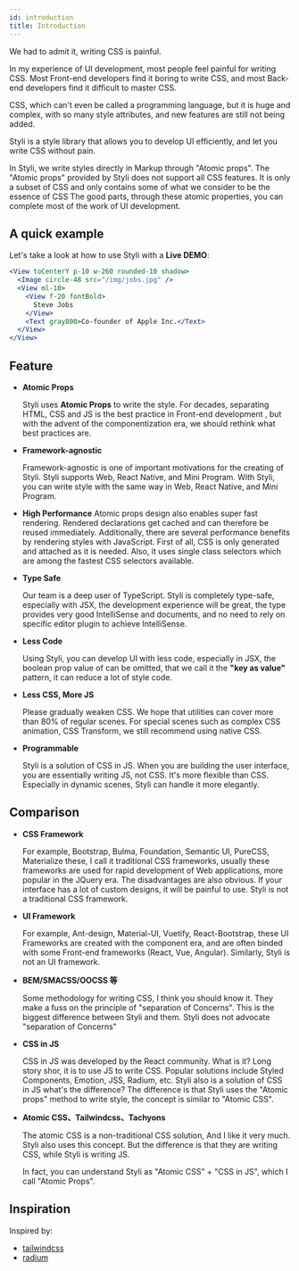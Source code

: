 ```yaml
---
id: introduction
title: Introduction
---
```


We had to admit it, writing CSS is painful.

In my experience of UI development, most people feel painful for writing CSS. Most Front-end developers find it boring to write CSS, and most Back-end developers find it difficult to master CSS.

CSS, which can't even be called a programming language, but it is huge and complex, with so many style attributes, and new features are still not being added.

Styli is a style library that allows you to develop UI efficiently, and let you write CSS without pain.

In Styli, we write styles directly in Markup through "Atomic props". The "Atomic props" provided by Styli does not support all CSS features. It is only a subset of CSS and only contains some of what we consider to be the essence of CSS The good parts, through these atomic properties, you can complete most of the work of UI development.

## A quick example

Let's take a look at how to use Styli with a **Live DEMO**:

```jsx live
<View toCenterY p-10 w-260 rounded-10 shadow>
  <Image circle-48 src="/img/jobs.jpg" />
  <View ml-10>
    <View f-20 fontBold>
      Steve Jobs
    </View>
    <Text gray800>Co-founder of Apple Inc.</Text>
  </View>
</View>
```

## Feature

- **Atomic Props**

  Styli uses **Atomic Props** to write the style. For decades, separating HTML, CSS and JS is the best practice in Front-end development , but with the advent of the componentization era, we should rethink what best practices are.

- **Framework-agnostic**

  Framework-agnostic is one of important motivations for the creating of Styli. Styli supports Web, React Native, and Mini Program. With Styli, you can write style with the same way in Web, React Native, and Mini Program.

- **High Performance**
  Atomic props design also enables super fast rendering. Rendered declarations get cached and can therefore be reused immediately. Additionally, there are several performance benefits by rendering styles with JavaScript. First of all, CSS is only generated and attached as it is needed. Also, it uses single class selectors which are among the fastest CSS selectors available.

- **Type Safe**

  Our team is a deep user of TypeScript. Styli is completely type-safe, especially with JSX, the development experience will be great, the type provides very good IntelliSense and documents, and no need to rely on specific editor plugin to achieve IntelliSense.

- **Less Code**

  Using Styli, you can develop UI with less code, especially in JSX, the boolean prop value of can be omitted, that we call it the **"key as value"** pattern, it can reduce a lot of style code.

- **Less CSS, More JS**

  Please gradually weaken CSS. We hope that utilities can cover more than 80% of regular scenes. For special scenes such as complex CSS animation, CSS Transform, we still recommend using native CSS.

- **Programmable**

  Styli is a solution of CSS in JS. When you are building the user interface, you are essentially writing JS, not CSS. It's more flexible than CSS. Especially in dynamic scenes, Styli can handle it more elegantly.

## Comparison

- **CSS Framework**

  For example, Bootstrap, Bulma, Foundation, Semantic UI, PureCSS, Materialize these, I call it traditional CSS frameworks, usually these frameworks are used for rapid development of Web applications, more popular in the JQuery era. The disadvantages are also obvious. If your interface has a lot of custom designs, it will be painful to use. Styli is not a traditional CSS framework.

- **UI Framework**

  For example, Ant-design, Material-UI, Vuetify, React-Bootstrap, these UI Frameworks are created with the component era, and are often binded with some Front-end frameworks (React, Vue, Angular). Similarly, Styli is not an UI framework.

- **BEM/SMACSS/OOCSS 等**

  Some methodology for writing CSS, I think you should know it. They make a fuss on the principle of "separation of Concerns". This is the biggest difference between Styli and them. Styli does not advocate "separation of Concerns"

- **CSS in JS**

  CSS in JS was developed by the React community. What is it? Long story shor, it is to use JS to write CSS. Popular solutions include Styled Components, Emotion, JSS, Radium, etc. Styli also is a solution of CSS in JS what's the difference? The difference is that Styli uses the "Atomic props" method to write style, the concept is similar to "Atomic CSS".

- **Atomic CSS、Tailwindcss、Tachyons**

  The atomic CSS is a non-traditional CSS solution, And I like it very much. Styli also uses this concept. But the difference is that they are writing CSS, while Styli is writing JS.

  In fact, you can understand Styli as "Atomic CSS" + "CSS in JS", which I call "Atomic Props".

## Inspiration

Inspired by:

- [tailwindcss](https://tailwindcss.com/)
- [radium](https://github.com/FormidableLabs/radium)
